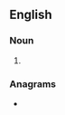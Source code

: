 ==English==

===Noun===
{{head|en|noun plural form}}

# {{plural of|lifer|lang=en}}

===Anagrams===
* {{anagrams|en|Friels|Slifer|filers|fliers|rifles}}